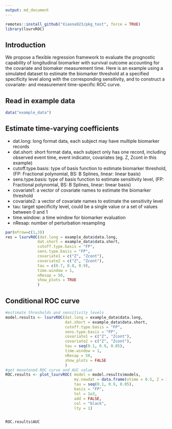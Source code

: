 ```yaml
---
output: md_document
---
```


```r
remotes::install_github("Xiaona923/pkg_test", force = TRUE)
library(lsurvROC)
```

## Introduction

We propose a flexible regression framework to evaluate the prognostic capability of longitudinal biomarker with survival outcome accounting for the covariate and biomaker measurement time. Here is an example using a simulated dataset to estimate the biomarker threshold at a specified specificity level along with the corresponding sensitivity, and to construct a covariate- and measurement time-specific ROC curve.


## Read in example data
```r
data("example_data")
```

## Estimate time-varying coefficients

 - dat.long: long format data, each subject may have multiple biomarker records
 - dat.short: short format data, each subject only has one record, including observed event time, event indicator, covariates (eg. Z, Zcont in this example)
 - cutoff.type.basis: type of basis function to estimate biomarker threshold, (FP: Fractional polynomial, BS: B Splines, linear: linear basis)
 - sens.type.basis: type of basis function to estimate sensitivity level, (FP: Fractional polynomial, BS: B Splines, linear: linear basis)
 - covariate1: a vector of covariate names to estimate the biomarker threshold 
 - covariate2: a vector of covariate names to estimate the sensitivity level
 - tau: target specificity level, could be a single value or a set of values between 0 and 1 
 - time.window: a time window for biomarker evaluation
 - nResap: number of perturbation resampling
 
```r
par(mfrow=c(1,3))
res = lsurvROC(dat.long = example_data$data.long, 
              dat.short = example_data$data.short,
              cutoff.type.basis = "FP",
              sens.type.basis = "FP", 
              covariate1 = c("Z", "Zcont"), 
              covariate2 = c("Z", "Zcont"), 
              tau = c(0.7, 0.8, 0.9), 
              time.window = 1, 
              nResap = 50, 
              show_plots = TRUE
              )

```

## Conditional ROC curve 

```r
#estimate thresholds and sensitivity levels
model.results <- lsurvROC(dat.long = example_data$data.long, 
                          dat.short = example_data$data.short,
                          cutoff.type.basis = "FP",
                          sens.type.basis = "FP", 
                          covariate1 = c("Z", "Zcont"), 
                          covariate2 = c("Z", "Zcont"), 
                          tau = seq(0.1, 0.9, 0.05), 
                          time.window = 1, 
                          nResap = 50, 
                          show_plots = FALSE
                          )
#get monotoned ROC curve and AUC value
ROC.results <- plot_lsurvROC( model = model.results$models, 
                              my.newdat = data.frame(vtime = 0.5, Z = 1, Zcont = 0.25), 
                              tau = seq(0.1, 0.9, 0.05),
                              basis = "FP", 
                              tol = 1e3, 
                              add = FALSE,
                              col = "black", 
                              lty = 1)


ROC.results$AUC
```

